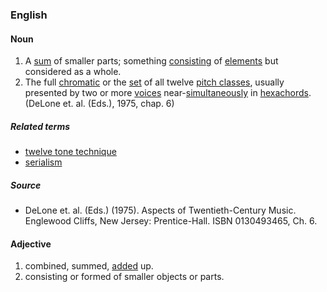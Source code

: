 === English ===

====Noun====
# A [[sum]] of smaller parts; something [[consist]]ing of [[element]]s but considered as a whole.
# The full [[chromatic]] or the [[set]] of all twelve [[pitch class]]es, usually presented by two or more [[voice]]s near-[[simultaneity|simultaneously]] in [[hexachord]]s. (DeLone et. al. (Eds.), 1975, chap. 6)

=====Related terms=====
*[[twelve tone technique]] 
*[[serialism]] 

=====Source=====
*DeLone et. al. (Eds.) (1975). Aspects of Twentieth-Century Music. Englewood Cliffs, New Jersey: Prentice-Hall. ISBN 0130493465, Ch. 6.

==== Adjective ====

# combined, summed, [[add]]ed up.
# consisting or formed of smaller objects or parts.